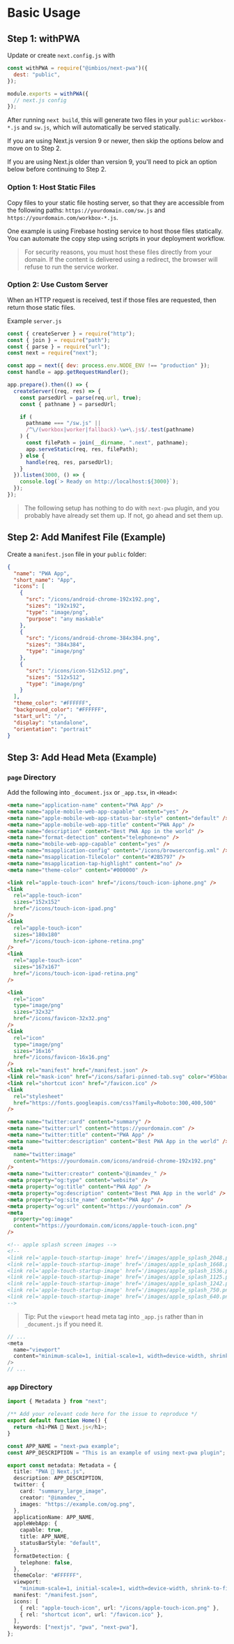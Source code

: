 # Basic Usage

## Step 1: withPWA

Update or create `next.config.js` with

```js filename="next.config.js" copy
const withPWA = require("@imbios/next-pwa")({
  dest: "public",
});

module.exports = withPWA({
  // next.js config
});
```

After running `next build`, this will generate two files in your `public`: `workbox-*.js` and `sw.js`, which will automatically be served statically.

If you are using Next.js version 9 or newer, then skip the options below and move on to Step 2.

If you are using Next.js older than version 9, you'll need to pick an option below before continuing to Step 2.

### Option 1: Host Static Files

Copy files to your static file hosting server, so that they are accessible from the following paths: `https://yourdomain.com/sw.js` and `https://yourdomain.com/workbox-*.js`.

One example is using Firebase hosting service to host those files statically. You can automate the copy step using scripts in your deployment workflow.

> For security reasons, you must host these files directly from your domain. If the content is delivered using a redirect, the browser will refuse to run the service worker.

### Option 2: Use Custom Server

When an HTTP request is received, test if those files are requested, then return those static files.

Example `server.js`

```javascript filename="server.js" copy
const { createServer } = require("http");
const { join } = require("path");
const { parse } = require("url");
const next = require("next");

const app = next({ dev: process.env.NODE_ENV !== "production" });
const handle = app.getRequestHandler();

app.prepare().then(() => {
  createServer((req, res) => {
    const parsedUrl = parse(req.url, true);
    const { pathname } = parsedUrl;

    if (
      pathname === "/sw.js" ||
      /^\/(workbox|worker|fallback)-\w+\.js$/.test(pathname)
    ) {
      const filePath = join(__dirname, ".next", pathname);
      app.serveStatic(req, res, filePath);
    } else {
      handle(req, res, parsedUrl);
    }
  }).listen(3000, () => {
    console.log(`> Ready on http://localhost:${3000}`);
  });
});
```

> The following setup has nothing to do with `next-pwa` plugin, and you probably have already set them up. If not, go ahead and set them up.

## Step 2: Add Manifest File (Example)

Create a `manifest.json` file in your `public` folder:

```json filename="public/manifest.json" copy
{
  "name": "PWA App",
  "short_name": "App",
  "icons": [
    {
      "src": "/icons/android-chrome-192x192.png",
      "sizes": "192x192",
      "type": "image/png",
      "purpose": "any maskable"
    },
    {
      "src": "/icons/android-chrome-384x384.png",
      "sizes": "384x384",
      "type": "image/png"
    },
    {
      "src": "/icons/icon-512x512.png",
      "sizes": "512x512",
      "type": "image/png"
    }
  ],
  "theme_color": "#FFFFFF",
  "background_color": "#FFFFFF",
  "start_url": "/",
  "display": "standalone",
  "orientation": "portrait"
}
```

## Step 3: Add Head Meta (Example)

### `page` Directory

Add the following into `_document.jsx` or `_app.tsx`, in `<Head>`:

```html filename="_document.jsx" copy
<meta name="application-name" content="PWA App" />
<meta name="apple-mobile-web-app-capable" content="yes" />
<meta name="apple-mobile-web-app-status-bar-style" content="default" />
<meta name="apple-mobile-web-app-title" content="PWA App" />
<meta name="description" content="Best PWA App in the world" />
<meta name="format-detection" content="telephone=no" />
<meta name="mobile-web-app-capable" content="yes" />
<meta name="msapplication-config" content="/icons/browserconfig.xml" />
<meta name="msapplication-TileColor" content="#2B5797" />
<meta name="msapplication-tap-highlight" content="no" />
<meta name="theme-color" content="#000000" />

<link rel="apple-touch-icon" href="/icons/touch-icon-iphone.png" />
<link
  rel="apple-touch-icon"
  sizes="152x152"
  href="/icons/touch-icon-ipad.png"
/>
<link
  rel="apple-touch-icon"
  sizes="180x180"
  href="/icons/touch-icon-iphone-retina.png"
/>
<link
  rel="apple-touch-icon"
  sizes="167x167"
  href="/icons/touch-icon-ipad-retina.png"
/>

<link
  rel="icon"
  type="image/png"
  sizes="32x32"
  href="/icons/favicon-32x32.png"
/>
<link
  rel="icon"
  type="image/png"
  sizes="16x16"
  href="/icons/favicon-16x16.png"
/>
<link rel="manifest" href="/manifest.json" />
<link rel="mask-icon" href="/icons/safari-pinned-tab.svg" color="#5bbad5" />
<link rel="shortcut icon" href="/favicon.ico" />
<link
  rel="stylesheet"
  href="https://fonts.googleapis.com/css?family=Roboto:300,400,500"
/>

<meta name="twitter:card" content="summary" />
<meta name="twitter:url" content="https://yourdomain.com" />
<meta name="twitter:title" content="PWA App" />
<meta name="twitter:description" content="Best PWA App in the world" />
<meta
  name="twitter:image"
  content="https://yourdomain.com/icons/android-chrome-192x192.png"
/>
<meta name="twitter:creator" content="@imamdev_" />
<meta property="og:type" content="website" />
<meta property="og:title" content="PWA App" />
<meta property="og:description" content="Best PWA App in the world" />
<meta property="og:site_name" content="PWA App" />
<meta property="og:url" content="https://yourdomain.com" />
<meta
  property="og:image"
  content="https://yourdomain.com/icons/apple-touch-icon.png"
/>

<!-- apple splash screen images -->
<!--
<link rel='apple-touch-startup-image' href='/images/apple_splash_2048.png' sizes='2048x2732' />
<link rel='apple-touch-startup-image' href='/images/apple_splash_1668.png' sizes='1668x2224' />
<link rel='apple-touch-startup-image' href='/images/apple_splash_1536.png' sizes='1536x2048' />
<link rel='apple-touch-startup-image' href='/images/apple_splash_1125.png' sizes='1125x2436' />
<link rel='apple-touch-startup-image' href='/images/apple_splash_1242.png' sizes='1242x2208' />
<link rel='apple-touch-startup-image' href='/images/apple_splash_750.png' sizes='750x1334' />
<link rel='apple-touch-startup-image' href='/images/apple_splash_640.png' sizes='640x1136' />
-->
```

> Tip: Put the `viewport` head meta tag into `_app.js` rather than in `_document.js` if you need it.

```ts filename="_app.tsx" copy
// ...
<meta
  name="viewport"
  content="minimum-scale=1, initial-scale=1, width=device-width, shrink-to-fit=no, user-scalable=no, viewport-fit=cover"
/>
// ...
```

### `app` Directory

```ts filename="page.tsx" {8-37} copy
import { Metadata } from "next";

/** Add your relevant code here for the issue to reproduce */
export default function Home() {
  return <h1>PWA 💖 Next.js</h1>;
}

const APP_NAME = "next-pwa example";
const APP_DESCRIPTION = "This is an example of using next-pwa plugin";

export const metadata: Metadata = {
  title: "PWA 💖 Next.js",
  description: APP_DESCRIPTION,
  twitter: {
    card: "summary_large_image",
    creator: "@imamdev_",
    images: "https://example.com/og.png",
  },
  applicationName: APP_NAME,
  appleWebApp: {
    capable: true,
    title: APP_NAME,
    statusBarStyle: "default",
  },
  formatDetection: {
    telephone: false,
  },
  themeColor: "#FFFFFF",
  viewport:
    "minimum-scale=1, initial-scale=1, width=device-width, shrink-to-fit=no, viewport-fit=cover",
  manifest: "/manifest.json",
  icons: [
    { rel: "apple-touch-icon", url: "/icons/apple-touch-icon.png" },
    { rel: "shortcut icon", url: "/favicon.ico" },
  ],
  keywords: ["nextjs", "pwa", "next-pwa"],
};
```

